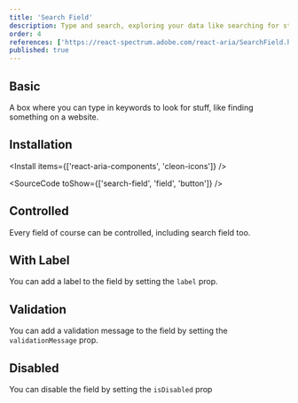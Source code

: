 ```yaml
---
title: 'Search Field'
description: Type and search, exploring your data like searching for stars with a telescope, quick and responsive.
order: 4
references: ['https://react-spectrum.adobe.com/react-aria/SearchField.html#props', 'https://cleon-icons.vercel.app/']
published: true
---
```


## Basic

A box where you can type in keywords to look for stuff, like finding something on a website.

<How toUse='forms/search-field-demo' />

## Installation

<Install items={['react-aria-components', 'cleon-icons']} />

<SourceCode toShow={['search-field', 'field', 'button']} />

## Controlled
Every field of course can be controlled, including search field too.
<How toUse="forms/search-field-controlled-demo" />

## With Label
You can add a label to the field by setting the `label` prop.
<How toUse="forms/search-field-with-label-demo" />

## Validation
You can add a validation message to the field by setting the `validationMessage` prop.
<How toUse="forms/search-field-validation-demo" />

## Disabled
You can disable the field by setting the `isDisabled` prop
<How toUse="forms/search-field-disabled-demo" />

